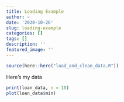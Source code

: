 ```yaml
---
title: Loading Example
author: ~
date: '2020-10-26'
slug: loading-example
categories: []
tags: []
description: ''
featured_image: ''
---
```


```r
source(here::here("load_and_clean_data.R"))
```



Here's my data

```r
print(loan_data, n = 10)
plot(loan_data$min)
```